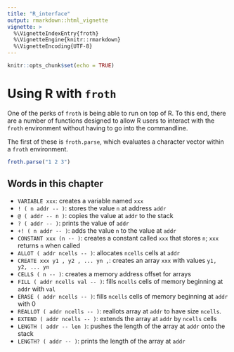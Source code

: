 ```yaml
---
title: "R_interface"
output: rmarkdown::html_vignette
vignette: >
  %\VignetteIndexEntry{froth}
  %\VignetteEngine{knitr::rmarkdown}
  %\VignetteEncoding{UTF-8}
---
```


```r
knitr::opts_chunk$set(echo = TRUE)
```

# Using R with `froth`

One of the perks of `froth` is being able to run on top of R. To this end, there are a number of functions designed to allow R users to interact with the `froth` environment without having to go into the commandline. 

The first of these is `froth.parse`, which evaluates a character vector within a `froth` environment.
```r
froth.parse("1 2 3")
```


## Words in this chapter
- `VARIABLE xxx`: creates a variable named `xxx`
- `! ( n addr -- )`: stores the value `n` at address `addr`
- `@ ( addr -- n )`: copies the value at `addr` to the stack
- `? ( addr -- )`: prints the value of `addr`
- `+! ( n addr -- )`: adds the value `n` to the value at `addr`
- `CONSTANT xxx (n -- )`: creates a constant called `xxx` that stores `n`; `xxx` returns `n` when called
- `ALLOT ( addr ncells -- )`: allocates `ncells` cells at `addr`
- `CREATE xxx y1 , y2 , ... yn ,`: creates an array `xxx` with values `y1, y2, ... yn`
- `CELLS ( n -- )`: creates a memory address offset for arrays
- `FILL ( addr ncells val -- )`: fills `ncells` cells of memory beginning at `addr` with `val`
- `ERASE ( addr ncells -- )`: fills `ncells` cells of memory beginning at `addr` with 0
- `REALLOT ( addr ncells -- )`: reallots array at `addr` to have size `ncells`.
- `EXTEND ( addr ncells -- )`: extends the array at `addr` by `ncells` cells
- `LENGTH ( addr -- len )`: pushes the length of the array at `addr` onto the stack
- `LENGTH? ( addr -- )`: prints the length of the array at `addr`

